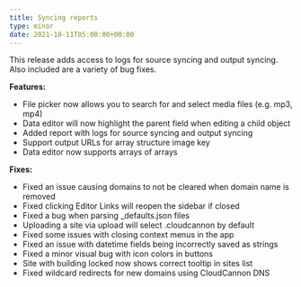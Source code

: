 ```yaml
---
title: Syncing reports
type: minor
date: 2021-10-11T05:00:00+00:00
---
```

This release adds access to logs for source syncing and output syncing. Also included are a variety of bug fixes.

**Features:**

* File picker now allows you to search for and select media files (e.g. mp3, mp4)
* Data editor will now highlight the parent field when editing a child object
* Added report with logs for source syncing and output syncing
* Support output URLs for array structure image key
* Data editor now supports arrays of arrays

**Fixes:**

* Fixed an issue causing domains to not be cleared when domain name is removed
* Fixed clicking Editor Links will reopen the sidebar if closed
* Fixed a bug when parsing \_defaults.json files
* Uploading a site via upload will select .cloudcannon by default
* Fixed some issues with closing context menus in the app
* Fixed an issue with datetime fields being incorrectly saved as strings
* Fixed a minor visual bug with icon colors in buttons
* Site with building locked now shows correct tooltip in sites list
* Fixed wildcard redirects for new domains using CloudCannon DNS

